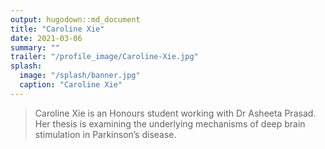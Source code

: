 ```yaml
---
output: hugodown::md_document
title: "Caroline Xie"
date: 2021-03-06
summary: ""
trailer: "/profile_image/Caroline-Xie.jpg"
splash:
  image: "/splash/banner.jpg"
  caption: "Caroline Xie"
---
```


> Caroline Xie is an Honours student working with Dr Asheeta Prasad. Her thesis is examining the underlying mechanisms of deep brain stimulation in Parkinson's disease.
